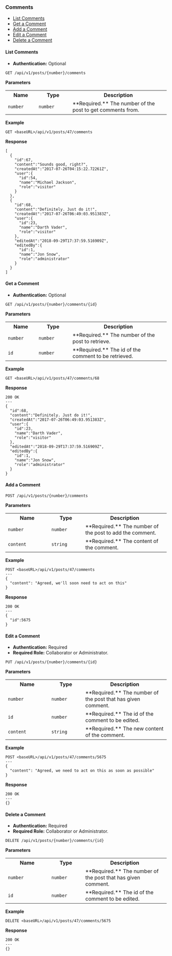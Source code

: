 <h3 id="comments">Comments</h3>

<ul>
  <li>
    <a href="#list-comments">List Comments</a>
  </li>
  <li>
    <a href="#get-comment">Get a Comment</a>
  </li>
  <li>
    <a href="#add-comment">Add a Comment</a>
  </li>
  <li>
    <a href="#edit-comment">Edit a Comment</a>
  </li>
  <li>
    <a href="#delete-comment">Delete a Comment</a>
  </li>
</ul>

<h4 id="list-comments">List Comments</h4>

- **Authentication:** Optional

```
GET /api/v1/posts/{number}/comments
```

**Parameters**

<table>
  <tr>
    <th width="80">Name</th>
    <th width="90">Type</th>
    <th>Description</th>
  </tr>
  <tr>
    <td>
      <code>number</code>
    </td>
    <td>
      <code>number</code>
    </td>
    <td>**Required.** The number of the post to get comments from.</td>
  </tr>
</table>

**Example**

```
GET <baseURL>/api/v1/posts/47/comments
```

**Response**

```
[
  {
    "id":67,
    "content":"Sounds good, right?",
    "createdAt":"2017-07-26T04:15:22.72261Z",
    "user":{
      "id":54,
      "name":"Michael Jackson",
      "role":"visitor"
    }
  },
  {
    "id":68,
    "content":"Definitely. Just do it!",
    "createdAt":"2017-07-26T06:49:03.951383Z",
    "user":{
      "id":23,
      "name":"Darth Vader",
      "role":"visitor"
    },
    "editedAt":"2018-09-29T17:37:59.516909Z",
    "editedBy":{
      "id":1,
      "name":"Jon Snow",
      "role":"administrator"
    }
  }
]
```

<h4 id="get-comment">Get a Comment</h4>

- **Authentication:** Optional

```
GET /api/v1/posts/{number}/comments/{id}
```

**Parameters**

<table>
  <tr>
    <th width="80">Name</th>
    <th width="90">Type</th>
    <th>Description</th>
  </tr>
  <tr>
    <td>
      <code>number</code>
    </td>
    <td>
      <code>number</code>
    </td>
    <td>**Required.** The number of the post to retrieve.</td>
  </tr>
  <tr>
    <td>
      <code>id</code>
    </td>
    <td>
      <code>number</code>
    </td>
    <td>**Required.** The id of the comment to be retrieved.</td>
  </tr>
</table>

**Example**

```
GET <baseURL>/api/v1/posts/47/comments/68
```

**Response**

```
200 OK
---
{
  "id":68,
  "content":"Definitely. Just do it!",
  "createdAt":"2017-07-26T06:49:03.951383Z",
  "user":{
    "id":23,
    "name":"Darth Vader",
    "role":"visitor"
  },
  "editedAt":"2018-09-29T17:37:59.516909Z",
  "editedBy":{
    "id":1,
    "name":"Jon Snow",
    "role":"administrator"
  }
}
```

<h4 id="add-comment">Add a Comment</h4>

```
POST /api/v1/posts/{number}/comments
```

**Parameters**

<table>
  <tr>
    <th width="120">Name</th>
    <th width="90">Type</th>
    <th>Description</th>
  </tr>
  <tr>
    <td>
      <code>number</code>
    </td>
    <td>
      <code>number</code>
    </td>
    <td>**Required.** The number of the post to add the comment.</td>
  </tr>
  <tr>
    <td>
      <code>content</code>
    </td>
    <td>
      <code>string</code>
    </td>
    <td>**Required.** The content of the comment.</td>
  </tr>
</table>

**Example**

```
POST <baseURL>/api/v1/posts/47/comments
---
{
  "content": "Agreed, we'll soon need to act on this"
}
```

**Response**

```
200 OK
---
{
  "id":5675
}
```

<h4 id="edit-comment">Edit a Comment</h4>

- **Authentication:** Required
- **Required Role:** Collaborator or Administrator.

```
PUT /api/v1/posts/{number}/comments/{id}
```

**Parameters**

<table>
  <tr>
    <th width="120">Name</th>
    <th width="90">Type</th>
    <th>Description</th>
  </tr>
  <tr>
    <td>
      <code>number</code>
    </td>
    <td>
      <code>number</code>
    </td>
    <td>**Required.** The number of the post that has given comment.</td>
  </tr>
  <tr>
    <td>
      <code>id</code>
    </td>
    <td>
      <code>number</code>
    </td>
    <td>**Required.** The id of the comment to be edited.</td>
  </tr>
  <tr>
    <td>
      <code>content</code>
    </td>
    <td>
      <code>string</code>
    </td>
    <td>**Required.** The new content of the comment.</td>
  </tr>
</table>

**Example**

```
POST <baseURL>/api/v1/posts/47/comments/5675
---
{
  "content": "Agreed, we need to act on this as soon as possible"
}
```

**Response**

```
200 OK
---
{}
```

<h4 id="delete-comment">Delete a Comment</h4>

- **Authentication:** Required
- **Required Role:** Collaborator or Administrator.

```
DELETE /api/v1/posts/{number}/comments/{id}
```

**Parameters**

<table>
  <tr>
    <th width="120">Name</th>
    <th width="90">Type</th>
    <th>Description</th>
  </tr>
  <tr>
    <td>
      <code>number</code>
    </td>
    <td>
      <code>number</code>
    </td>
    <td>**Required.** The number of the post that has given comment.</td>
  </tr>
  <tr>
    <td>
      <code>id</code>
    </td>
    <td>
      <code>number</code>
    </td>
    <td>**Required.** The id of the comment to be edited.</td>
  </tr>
</table>

**Example**

```
DELETE <baseURL>/api/v1/posts/47/comments/5675
```

**Response**

```
200 OK
---
{}
```

